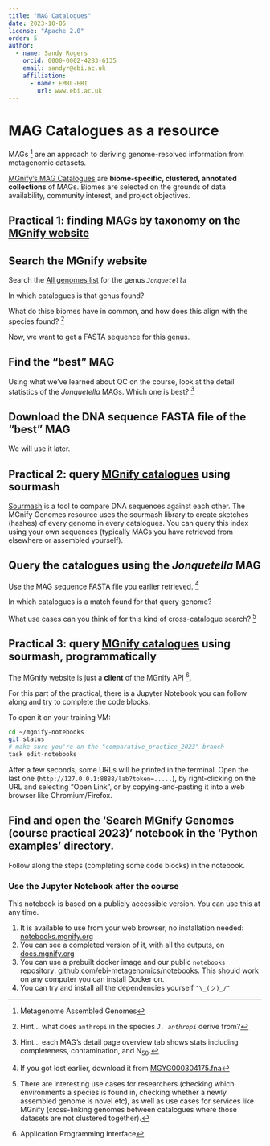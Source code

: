 ```yaml
---
title: "MAG Catalogues"
date: 2023-10-05
license: "Apache 2.0"
order: 5
author:
  - name: Sandy Rogers
    orcid: 0000-0002-4283-6135
    email: sandyr@ebi.ac.uk
    affiliation: 
      - name: EMBL-EBI
        url: www.ebi.ac.uk
---
```


# MAG Catalogues as a resource

MAGs [^magdef] are an approach to deriving genome-resolved information from metagenomic datasets.

[^magdef]: Metagenome Assembled Genomes

[MGnify's MAG Catalogues](https://www.ebi.ac.uk/metagenomics/browse/genomes) are **biome-specific, clustered, annotated collections** of MAGs. Biomes are selected on the grounds of data availability, community interest, and project objectives.

## Practical 1: finding MAGs by taxonomy on the [MGnify website](https://www.ebi.ac.uk/metagenomics/browse/genomes)

::: {.callout-step .callout-tip}
# Search the MGnify website
Search the [All genomes list](https://www.ebi.ac.uk/metagenomics/browse/genomes?browse-by=search-all) for the genus _`Jonquetella`_
:::

::: {.callout-question .callout-tip}
In which catalogues is that genus found?

What do thise biomes have in common, and how does this align with the species found? [^anthropi]
:::

[^anthropi]: Hint... what does `anthropi` in the species _`J. anthropi`_ derive from?

Now, we want to get a FASTA sequence for this genus.

::: {.callout-question .callout-tip}
# Find the "best" MAG
Using what we've learned about QC on the course, look at the detail statistics of the _Jonquetella_ MAGs.
Which one is best? [^qc]
:::

[^qc]: Hint... each MAG's detail page overview tab shows stats including completeness, contamination, and N~50~.

::: {.callout-step .callout-tip}
# Download the DNA sequence FASTA file of the "best" MAG
We will use it later.
:::


## Practical 2: query [MGnify catalogues](https://www.ebi.ac.uk/metagenomics/browse/genomes) using sourmash

[Sourmash](https://sourmash.readthedocs.io/en/latest/) is a tool to compare DNA sequences against each other.
The MGnify Genomes resource uses the sourmash library to create sketches (hashes) of every genome in every catalogues.
You can query this index using your own sequences (typically MAGs you have retrieved from elsewhere or assembled yourself).


::: {.callout-step .callout-tip}
# Query the catalogues using the _Jonquetella_ MAG
Use the MAG sequence FASTA file you earlier retrieved. [^magdl]
:::

[^magdl]: If you got lost earlier, download it from [MGYG000304175.fna](https://www.ebi.ac.uk/metagenomics/api/v1/genomes/MGYG000304175/downloads/MGYG000304175.fna)

::: {.callout-question .callout-tip}
In which catalogues is a match found for that query genome?

What use cases can you think of for this kind of cross-catalogue search? [^serviceusecase]
:::

[^serviceusecase]: There are interesting use cases for researchers (checking which environments a species is found in, checking whether a newly assembled genome is novel etc), as well as use cases for services like MGnify (cross-linking genomes between catalogues where those datasets are not clustered together).




## Practical 3: query [MGnify catalogues](https://www.ebi.ac.uk/metagenomics/browse/genomes) using sourmash, programmatically

The MGnify website is just a **client** of the MGnify API [^api].

[^api]: Application Programming Interface

For this part of the practical, there is a Jupyter Notebook you can follow along and try to complete the code blocks.

To open it on your training VM:

::: {.callout-step .callout-tip}
```bash
cd ~/mgnify-notebooks
git status
# make sure you're on the "comparative_practice_2023" branch
task edit-notebooks
```
After a few seconds, some URLs will be printed in the terminal. 
Open the last one (`http://127.0.0.1:8888/lab?token=.....`), by right-clicking on the URL and selecting "Open Link", or by copying-and-pasting it into a web browser like Chromium/Firefox.
:::

::: {.callout-step .callout-tip}
# Find and open the 'Search MGnify Genomes (course practical 2023)' notebook in the 'Python examples' directory.
Follow along the steps (completing some code blocks) in the notebook.
:::

### Use the Jupyter Notebook after the course

This notebook is based on a publicly accessible version.
You can use this at any time.

1. It is available to use from your web browser, no installation needed: [notebooks.mgnify.org](http://notebooks.mgnify.org)
2. You can see a completed version of it, with all the outputs, on [docs.mgnify.org](https://docs.mgnify.org)
3. You can use a prebuilt docker image and our public `notebooks` repository: [github.com/ebi-metagenomics/notebooks](https://www.github.com/ebi-metagenomics/notebooks). This should work on any computer you can install Docker on.
4. You can try and install all the dependencies yourself `¯\_(ツ)_/¯`